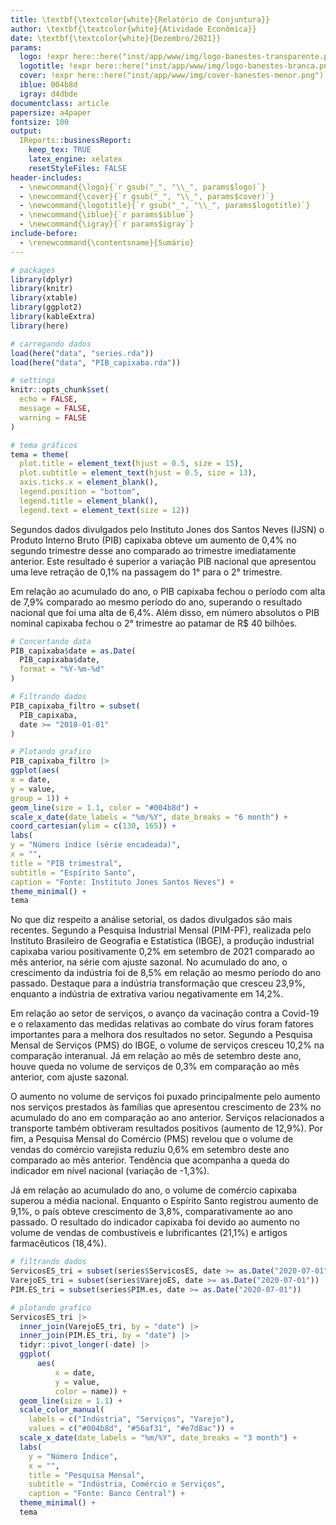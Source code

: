 ```yaml
---
title: \textbf{\textcolor{white}{Relatório de Conjuntura}}
author: \textbf{\textcolor{white}{Atividade Econômica}}
date: \textbf{\textcolor{white}{Dezembro/2021}}
params:
  logo: !expr here::here("inst/app/www/img/logo-banestes-transparente.png")
  logotitle: !expr here::here("inst/app/www/img/logo-banestes-branca.png")
  cover: !expr here::here("inst/app/www/img/cover-banestes-menor.png")
  iblue: 004b8d
  igray: d4dbde
documentclass: article
papersize: a4paper
fontsize: 100
output:
  IReports::businessReport:
    keep_tex: TRUE
    latex_engine: xelatex
    resetStyleFiles: FALSE
header-includes: 
  - \newcommand{\logo}{`r gsub("_", "\\_", params$logo)`}
  - \newcommand{\cover}{`r gsub("_", "\\_", params$cover)`}
  - \newcommand{\logotitle}{`r gsub("_", "\\_", params$logotitle)`}
  - \newcommand{\iblue}{`r params$iblue`}
  - \newcommand{\igray}{`r params$igray`}
include-before:
  - \renewcommand{\contentsname}{Sumário}
---
```



```r
# packages
library(dplyr)
library(knitr)
library(xtable)
library(ggplot2)
library(kableExtra)
library(here)

# carregando dados
load(here("data", "series.rda"))
load(here("data", "PIB_capixaba.rda"))

# settings
knitr::opts_chunk$set(
  echo = FALSE,
  message = FALSE,
  warning = FALSE
)

# tema gráficos
tema = theme(
  plot.title = element_text(hjust = 0.5, size = 15),
  plot.subtitle = element_text(hjust = 0.5, size = 13),
  axis.ticks.x = element_blank(),
  legend.position = "bottom",
  legend.title = element_blank(),
  legend.text = element_text(size = 12))
```

\maketitle
\tableofcontents
\clearpage

\section{Atividade Econômica Capixaba} 
 \vspace{0.5cm}

Segundos dados divulgados pelo Instituto Jones dos Santos Neves (IJSN) o Produto Interno Bruto (PIB) capixaba obteve um aumento de 0,4% no segundo trimestre desse ano comparado ao trimestre imediatamente anterior. Este resultado é superior a variação PIB nacional que apresentou uma leve retração de 0,1% na passagem do 1° para o 2° trimestre. 

Em relação ao acumulado do ano, o PIB capixaba fechou o período com alta de 7,9% comparado ao mesmo período do ano, superando o resultado nacional que foi uma alta de 6,4%. Além disso, em número absolutos o PIB nominal capixaba fechou o 2° trimestre ao patamar de R$ 40 bilhões. 

```r
# Concertando data
PIB_capixaba$date = as.Date(
  PIB_capixaba$date,
  format = "%Y-%m-%d"
)

# Filtrando dados
PIB_capixaba_filtro = subset(
  PIB_capixaba,
  date >= "2018-01-01"
)

# Plotando grafico
PIB_capixaba_filtro |>
ggplot(aes(
x = date,
y = value,
group = 1)) +
geom_line(size = 1.1, color = "#004b8d") +
scale_x_date(date_labels = "%m/%Y", date_breaks = "6 month") +
coord_cartesian(ylim = c(130, 165)) +
labs(
y = "Número índice (série encadeada)",
x = "",
title = "PIB trimestral",
subtitle = "Espírito Santo",
caption = "Fonte: Instituto Jones Santos Neves") +
theme_minimal() +
tema
```

No que diz respeito a análise setorial, os dados divulgados são mais recentes. Segundo a Pesquisa Industrial Mensal (PIM-PF), realizada pelo Instituto Brasileiro de Geografia e Estatística (IBGE), a produção industrial capixaba variou positivamente 0,2% em setembro de 2021 comparado ao mês anterior, na série com ajuste sazonal. No acumulado do ano, o crescimento da indústria foi de 8,5% em relação ao mesmo período do ano passado. Destaque para a indústria transformação que cresceu 23,9%, enquanto a indústria de extrativa variou negativamente em 14,2%. 

Em relação ao setor de serviços, o avanço da vacinação contra a Covid-19 e o relaxamento das medidas relativas ao combate do vírus foram fatores importantes para a melhora dos resultados no setor. Segundo a Pesquisa Mensal de Serviços (PMS) do IBGE, o volume de serviços cresceu 10,2% na comparação interanual. Já em relação ao mês de setembro deste ano, houve queda no volume de serviços de 0,3% em comparação ao mês anterior, com ajuste sazonal. 

O aumento no volume de serviços foi puxado principalmente pelo aumento nos serviços prestados às famílias que apresentou crescimento de 23% no acumulado do ano em comparação ao ano anterior. Serviços relacionados a transporte também obtiveram resultados positivos (aumento de 12,9%).
Por fim, a Pesquisa Mensal do Comércio (PMS) revelou que o volume de vendas do comércio varejista reduziu 0,6% em setembro deste ano comparado ao mês anterior. Tendência que acompanha a queda do indicador em nível nacional (variação de -1,3%). 

Já em relação ao acumulado do ano, o volume de comércio capixaba superou a média nacional. Enquanto o Espírito Santo registrou aumento de 9,1%, o país obteve crescimento de 3,8%, comparativamente ao ano passado. O resultado do indicador capixaba foi devido ao aumento no volume de vendas de combustíveis e lubrificantes (21,1%) e artigos farmacêuticos (18,4%).  

```r
# filtrando dados
ServicosES_tri = subset(series$ServicosES, date >= as.Date("2020-07-01"))
VarejoES_tri = subset(series$VarejoES, date >= as.Date("2020-07-01"))
PIM.ES_tri = subset(series$PIM.es, date >= as.Date("2020-07-01"))

# plotando grafico 
ServicosES_tri |>
  inner_join(VarejoES_tri, by = "date") |>
  inner_join(PIM.ES_tri, by = "date") |> 
  tidyr::pivot_longer(-date) |>
  ggplot(
      aes(
          x = date,
          y = value,
          color = name)) +
  geom_line(size = 1.1) +
  scale_color_manual(
    labels = c("Indústria", "Serviços", "Varejo"),
    values = c("#004b8d", "#56af31", "#e7d8ac")) +
  scale_x_date(date_labels = "%m/%Y", date_breaks = "3 month") +
  labs(
    y = "Número Índice",
    x = "",
    title = "Pesquisa Mensal",
    subtitle = "Indústria, Comércio e Serviços",
    caption = "Fonte: Banco Central") +
  theme_minimal() +
  tema
```